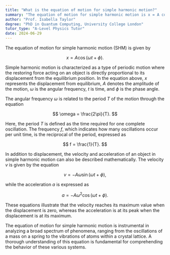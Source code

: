 ```yaml
---
title: "What is the equation of motion for simple harmonic motion?"
summary: "The equation of motion for simple harmonic motion is x = A cos(ωt + φ)."
author: "Prof. Isabella Taylor"
degree: "PhD in Quantum Computing, University College London"
tutor_type: "A-Level Physics Tutor"
date: 2024-06-29
---
```


The equation of motion for simple harmonic motion (SHM) is given by

$$
x = A \cos(\omega t + \phi).
$$

Simple harmonic motion is characterized as a type of periodic motion where the restoring force acting on an object is directly proportional to its displacement from the equilibrium position. In the equation above, $x$ represents the displacement from equilibrium, $A$ denotes the amplitude of the motion, $\omega$ is the angular frequency, $t$ is time, and $\phi$ is the phase angle.

The angular frequency $\omega$ is related to the period $T$ of the motion through the equation 

$$
\omega = \frac{2\pi}{T}.
$$

Here, the period $T$ is defined as the time required for one complete oscillation. The frequency $f$, which indicates how many oscillations occur per unit time, is the reciprocal of the period, expressed as 

$$
f = \frac{1}{T}.
$$

In addition to displacement, the velocity and acceleration of an object in simple harmonic motion can also be described mathematically. The velocity $v$ is given by the equation 

$$
v = -A\omega \sin(\omega t + \phi),
$$ 

while the acceleration $a$ is expressed as 

$$
a = -A\omega^2 \cos(\omega t + \phi).
$$

These equations illustrate that the velocity reaches its maximum value when the displacement is zero, whereas the acceleration is at its peak when the displacement is at its maximum.

The equation of motion for simple harmonic motion is instrumental in analyzing a broad spectrum of phenomena, ranging from the oscillations of a mass on a spring to the vibrations of atoms within a crystal lattice. A thorough understanding of this equation is fundamental for comprehending the behavior of these various systems.
    